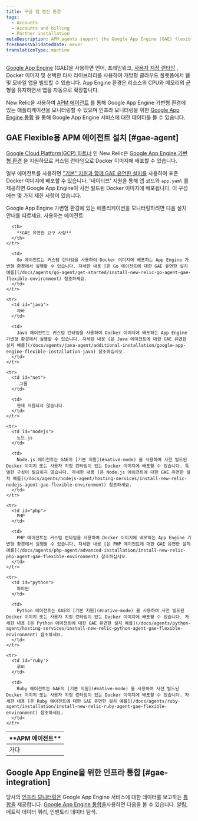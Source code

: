 ```yaml
---
title: 구글 앱 엔진 환경
tags:
  - Accounts
  - Accounts and billing
  - Partner installation
metaDescription: APM agents support the Google App Engine (GAE) flexible environment to build web and mobile apps on an open cloud platform.
freshnessValidatedDate: never
translationType: machine
---
```


[Google App Engine](https://cloud.google.com/appengine/) (GAE)을 사용하면 언어, 프레임워크, [사용자 지정 런타임](https://cloud.google.com/appengine/docs/flexible/custom-runtimes/) , Docker 이미지 및 선택한 타사 라이브러리를 사용하여 개방형 클라우드 플랫폼에서 웹 및 모바일 앱을 빌드할 수 있습니다. App Engine 환경은 리소스의 CPU와 메모리의 균형을 유지하면서 앱을 자동으로 확장합니다.

New Relic을 사용하여 [APM 에이전트](#gae-agent) 를 통해 Google App Engine 가변형 환경에 있는 애플리케이션을 모니터링할 수 있으며 인프라 모니터링을 위한 [Google App Engine 통합](#gae-integration) 을 통해 Google App Engine 서비스에 대한 데이터를 볼 수 있습니다.

## GAE Flexible용 APM 에이전트 설치 [#gae-agent]

[Google Cloud Platform(GCP) 파트너](https://newrelic.com/partner/gcp) 인 New Relic은 [Google App Engine 가변형 환경](https://cloud.google.com/appengine/docs/flexible/) 을 지원하므로 커스텀 런타임으로 Docker 이미지에 배포할 수 있습니다.

일부 에이전트를 사용하면 ["기본" 지원과 함께 GAE 유연한 설치를](https://cloud.google.com/appengine/docs/flexible/) 사용하여 표준 Docker 이미지에 배포할 수 있습니다. '네이티브' 지원을 통해 앱 코드와 `app.yaml` 를 제공하면 Google App Engine이 사전 빌드된 Docker 이미지에 배포됩니다. 이 구성에는 몇 가지 제한 사항이 있습니다.

Google App Engine 가변형 환경에 있는 애플리케이션을 모니터링하려면 다음 설치 안내를 따르세요. <InlinePopover type="apm"/>사용하는 에이전트:

<table>
  <thead>
    <tr>
      <th style={{ width: "150px" }}>
        **APM 에이전트**
      </th>

      <th>
        **GAE 유연한 요구 사항**
      </th>
    </tr>
  </thead>

  <tbody>
    <tr>
      <td id="go">
        가다
      </td>

      <td>
        Go 에이전트는 커스텀 런타임을 사용하여 Docker 이미지에 배포하는 App Engine 가변형 환경에서 실행할 수 있습니다. 자세한 내용 [은 Go 에이전트에 대한 GAE 유연한 설치 예를](/docs/agents/go-agent/get-started/install-new-relic-go-agent-gae-flexible-environment) 참조하세요.
      </td>
    </tr>

    <tr>
      <td id="java">
        자바
      </td>

      <td>
        Java 에이전트는 커스텀 런타임을 사용하여 Docker 이미지에 배포하는 App Engine 가변형 환경에서 실행할 수 있습니다. 자세한 내용 [은 Java 에이전트에 대한 GAE 유연한 설치 예를](/docs/agents/java-agent/additional-installation/google-app-engine-flexible-installation-java) 참조하십시오.
      </td>
    </tr>

    <tr>
      <td id="net">
        .그물
      </td>

      <td>
        현재 지원되지 않습니다.
      </td>
    </tr>

    <tr>
      <td id="nodejs">
        노드.js
      </td>

      <td>
        Node.js 에이전트는 GAE의 [기본 지원](#native-mode) 을 사용하여 사전 빌드된 Docker 이미지 또는 사용자 지정 런타임이 있는 Docker 이미지에 배포할 수 있습니다. 특별한 구성이 필요하지 않습니다. 자세한 내용 [은 Node.js 에이전트에 대한 GAE 유연한 설치 예를](/docs/agents/nodejs-agent/hosting-services/install-new-relic-nodejs-agent-gae-flexible-environment) 참조하세요.
      </td>
    </tr>

    <tr>
      <td id="php">
        PHP
      </td>

      <td>
        PHP 에이전트는 커스텀 런타임을 사용하여 Docker 이미지에 배포하는 App Engine 가변형 환경에서 실행할 수 있습니다. 자세한 내용 [은 PHP 에이전트에 대한 GAE 유연한 설치 예를](/docs/agents/php-agent/advanced-installation/install-new-relic-php-agent-gae-flexible-environment) 참조하십시오.
      </td>
    </tr>

    <tr>
      <td id="python">
        파이썬
      </td>

      <td>
        Python 에이전트는 GAE의 [기본 지원](#native-mode) 을 사용하여 사전 빌드된 Docker 이미지 또는 사용자 지정 런타임이 있는 Docker 이미지에 배포할 수 있습니다. 자세한 내용 [은 Python 에이전트에 대한 GAE 유연한 설치 예를](/docs/agents/python-agent/hosting-services/install-new-relic-python-agent-gae-flexible-environment) 참조하세요.
      </td>
    </tr>

    <tr>
      <td id="ruby">
        루비
      </td>

      <td>
        Ruby 에이전트는 GAE의 [기본 지원](#native-mode) 을 사용하여 사전 빌드된 Docker 이미지 또는 사용자 지정 런타임이 있는 Docker 이미지에 배포할 수 있습니다. 자세한 내용 [은 Ruby 에이전트에 대한 GAE 유연한 설치 예를](/docs/agents/ruby-agent/installation/install-new-relic-ruby-agent-gae-flexible-environment) 참조하세요.
      </td>
    </tr>
  </tbody>
</table>

## Google App Engine을 위한 인프라 통합 [#gae-integration]

당사의 [인프라 모니터링은](/docs/infrastructure) Google App Engine 서비스에 대한 데이터를 보고하는 [통합을](/docs/infrastructure/integrations-getting-started/getting-started/introduction-infrastructure-integrations) 제공합니다. [Google App Engine 통합을](/docs/gcp-gcp_appengine-integration)사용하면 다음을 볼 수 있습니다. <InlinePopover type="dashboards"/>알림, 메트릭 데이터 쿼리, 인벤토리 데이터 탐색.